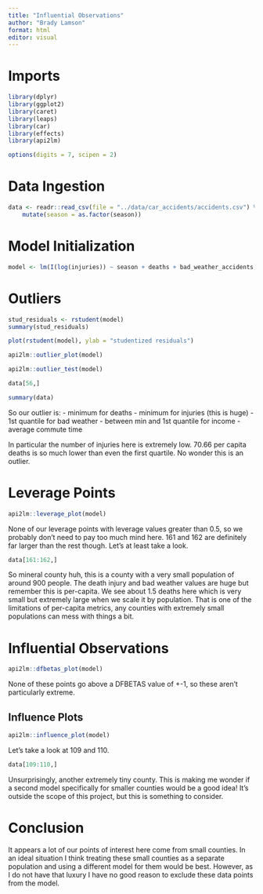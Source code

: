 ```yaml
---
title: "Influential Observations"
author: "Brady Lamson"
format: html
editor: visual
---
```


# Imports

```r
library(dplyr)
library(ggplot2)
library(caret)
library(leaps)
library(car)
library(effects)
library(api2lm)
```

```r
options(digits = 7, scipen = 2)
```

# Data Ingestion

```r
data <- readr::read_csv(file = "../data/car_accidents/accidents.csv") %>%
    mutate(season = as.factor(season))
```

# Model Initialization

```r
model <- lm(I(log(injuries)) ~ season + deaths + bad_weather_accidents, data=data)
```

# Outliers

```r
stud_residuals <- rstudent(model)
summary(stud_residuals)
```

```r
plot(rstudent(model), ylab = "studentized residuals")
```

```r
api2lm::outlier_plot(model)
```

```r
api2lm::outlier_test(model)
```

```r
data[56,]
```

```r
summary(data)
```

So our outlier is:
    - minimum for deaths
    - minimum for injuries (this is huge)
    - 1st quantile for bad weather
    - between min and 1st quantile for income
    - average commute time
    
In particular the number of injuries here is extremely low. 70.66 per capita deaths is so much lower than even the first quartile. No wonder this is an outlier.
    
# Leverage Points

```r
api2lm::leverage_plot(model)
```

None of our leverage points with leverage values greater than 0.5, so we probably don't need to pay too much mind here. 161 and 162 are definitely far larger than the rest though. Let's at least take a look.

```r
data[161:162,]
```

So mineral county huh, this is a county with a very small population of around 900 people. The death injury and bad weather values are huge but remember this is per-capita. We see about 1.5 deaths here which is very small but extremely large when we scale it by population. That is one of the limitations of per-capita metrics, any counties with extremely small populations can mess with things a bit. 

# Influential Observations

```r
api2lm::dfbetas_plot(model)
```

None of these points go above a DFBETAS value of +-1, so these aren't particularly extreme.

## Influence Plots

```r
api2lm::influence_plot(model)
```

Let's take a look at 109 and 110.

```r
data[109:110,]
```

Unsurprisingly, another extremely tiny county. This is making me wonder if a second model specifically for smaller counties would be a good idea! It's outside the scope of this project, but this is something to consider.

# Conclusion

It appears a lot of our points of interest here come from small counties. In an ideal situation I think treating these small counties as a separate population and using a different model for them would be best. However, as I do not have that luxury I have no good reason to exclude these data points from the model. 